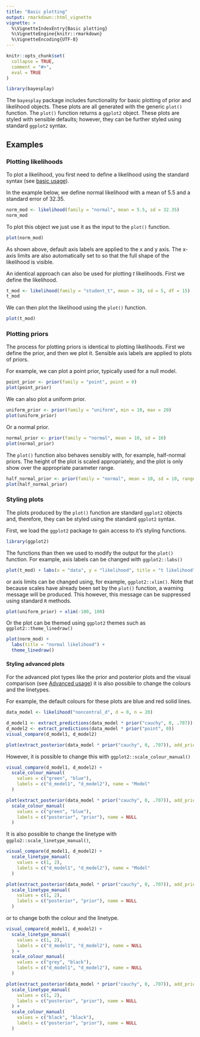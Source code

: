```yaml
---
title: "Basic plotting"
output: rmarkdown::html_vignette
vignette: >
  %\VignetteIndexEntry{Basic plotting}
  %\VignetteEngine{knitr::rmarkdown}
  %\VignetteEncoding{UTF-8}
---
```


```r
knitr::opts_chunk$set(
  collapse = TRUE,
  comment = "#>",
  eval = TRUE
)
```

```r
library(bayesplay)
```

The `bayesplay` package includes functionality for basic plotting of prior and
likelihood objects. These plots are all generated with the generic `plot()`
function. The `plot()` function returns a `ggplot2` object. These plots are
styled with sensible defaults; however, they can be further styled using
standard `ggplot2` syntax. 

## Examples 

### Plotting likelihoods

To plot a likelihood, you first need to define a likelihood using the standard
syntax (see [basic
usage](https://bayesplay.github.io/bayesplay/articles/basic.html)).

In the example below, we define normal likelihood with a mean of 5.5 and a
standard error of 32.35.

```r
norm_mod <- likelihood(family = "normal", mean = 5.5, sd = 32.35)
norm_mod
```

To plot this object we just use it as the input to the `plot()` function.

```r
plot(norm_mod)
```

As shown above, default axis labels are applied to the x and y axis. The x-axis
limits are also automatically set to so that the full shape of the likelihood
is visible.

An identical approach can also be used for plotting *t* likelihoods. First we
define the likelihood.

```r
t_mod <- likelihood(family = "student_t", mean = 10, sd = 5, df = 15)
t_mod
```

We can then plot the likelihood using the `plot()` function.

```r
plot(t_mod)
```


### Plotting priors 

The process for plotting priors is identical to plotting likelihoods. First we
define the prior, and then we plot it. Sensible axis labels are applied to
plots of priors. 

For example, we can plot a point prior, typically used for a null model. 

```r
point_prior <- prior(family = "point", point = 0)
plot(point_prior)
```

We can also plot a uniform prior. 

```r
uniform_prior <- prior(family = "uniform", min = 10, max = 20)
plot(uniform_prior)
```

Or a normal prior.

```r
normal_prior <- prior(family = "normal", mean = 10, sd = 10)
plot(normal_prior)
```

The `plot()` function also behaves sensibly with, for example, half-normal
priors. The height of the plot is scaled appropriately, and the plot is only
show over the appropriate parameter range. 

```r
half_normal_prior <- prior(family = "normal", mean = 10, sd = 10, range = c(10, Inf))
plot(half_normal_prior)
```


### Styling plots

The plots produced by the `plot()` function are standard `ggplot2` objects and,
therefore, they can be styled using the standard `ggplot2` syntax. 

First, we load the `ggplot2` package to gain access to it's styling functions.

```r
library(ggplot2)
```

The functions than then we used to modify the output for the `plot()` function.
For example, axis labels can be changed with `ggplot2::labs()`

```r
plot(t_mod) + labs(x = "data", y = "likelihood", title = "t likelihood")
```

or axis limits can be changed using, for example, `ggplot2::xlim()`. Note that
because scales have already been set by the `plot()` function, a warning
message will be produced. This however, this message can be suppressed using
standard `R` methods.

```r
plot(uniform_prior) + xlim(-100, 100)
```

Or the plot can be themed using `ggplot2` themes such as `ggplot2::theme_linedraw()`

```r
plot(norm_mod) +
  labs(title = "normal likelihood") +
  theme_linedraw()
```

#### Styling advanced plots

For the advanced plot types like the prior and posterior plots and the visual comparison (see [Advanced usage](https://bayesplay.github.io/bayesplay/articles/advanced.html)) it is also possible to change the colours and the linetypes. 

For example, the default colours for these plots are blue and red solid lines.

```r
data_model <- likelihood("noncentral_d", d = 0, n = 20)

d_model1 <- extract_predictions(data_model * prior("cauchy", 0, .707))
d_model2 <- extract_predictions(data_model * prior("point", 0))
visual_compare(d_model1, d_model2)
```

```r
plot(extract_posterior(data_model * prior("cauchy", 0, .707)), add_prior = TRUE)
```

However, it is possible to change this with `ggplot2::scale_colour_manual()`

```r
visual_compare(d_model1, d_model2) +
  scale_colour_manual(
    values = c("green", "blue"),
    labels = c("d_model1", "d_model2"), name = "Model"
  )
```

```r
plot(extract_posterior(data_model * prior("cauchy", 0, .707)), add_prior = TRUE) +
  scale_colour_manual(
    values = c("green", "blue"),
    labels = c("posterior", "prior"), name = NULL
  )
```

It is also possible to change the linetype with `ggplo2::scale_linetype_manual()`,


```r
visual_compare(d_model1, d_model2) +
  scale_linetype_manual(
    values = c(1, 2),
    labels = c("d_model1", "d_model2"), name = "Model"
  )
```

```r
plot(extract_posterior(data_model * prior("cauchy", 0, .707)), add_prior = TRUE) +
  scale_linetype_manual(
    values = c(1, 2),
    labels = c("posterior", "prior"), name = NULL
  )
```


or to change both the colour and the linetype.


```r
visual_compare(d_model1, d_model2) +
  scale_linetype_manual(
    values = c(1, 2),
    labels = c("d_model1", "d_model2"), name = NULL
  ) +
  scale_colour_manual(
    values = c("grey", "black"),
    labels = c("d_model1", "d_model2"), name = NULL
  )
```

```r
plot(extract_posterior(data_model * prior("cauchy", 0, .707)), add_prior = TRUE) +
  scale_linetype_manual(
    values = c(1, 2),
    labels = c("posterior", "prior"), name = NULL
  ) +
  scale_colour_manual(
    values = c("black", "black"),
    labels = c("posterior", "prior"), name = NULL
  )
```
